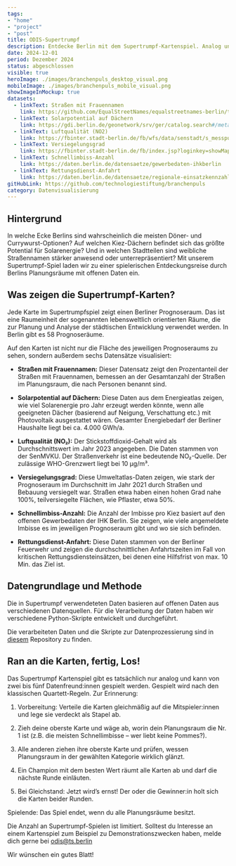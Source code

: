 ```yaml
---
tags:
- "home"
- "project"
- "post"
title: ODIS-Supertrumpf
description: Entdecke Berlin mit dem Supertrumpf-Kartenspiel. Analog und mit offenen Daten
date: 2024-12-01
period: Dezember 2024
status: abgeschlossen
visible: true
heroImage: ./images/branchenpuls_desktop_visual.png
mobileImage: ./images/branchenpuls_mobile_visual.png
showImageInMockup: true
datasets:
  - linkText: Straßen mit Frauennamen
    link: https://github.com/EqualStreetNames/equalstreetnames-berlin/tree/eb08375e8c8f1828659321a2f07df6d4db998006?tab=readme-ov-file
  - linkText: Solarpotential auf Dächern
    link: https://gdi.berlin.de/geonetwork/srv/ger/catalog.search#/metadata/dfb86f73-9d41-39f2-a807-c80daf2eaf21
  - linkText: Luftqualität (NO2)
    link: https://fbinter.stadt-berlin.de/fb/wfs/data/senstadt/s_messpunkte
  - linkText: Versiegelungsgrad
    link: https://fbinter.stadt-berlin.de/fb/index.jsp?loginkey=showMap&mapId=k01_02versieg2021@senstadt
  - linkText: Schnellimbiss-Anzahl
    link: https://daten.berlin.de/datensaetze/gewerbedaten-ihkberlin
  - linkText: Rettungsdienst-Anfahrt
    link: https://daten.berlin.de/datensaetze/regionale-einsatzkennzahlen-der-berliner-feuerwehr
gitHubLink: https://github.com/technologiestiftung/branchenpuls
category: Datenvisualisierung
---
```


## Hintergrund

In welche Ecke Berlins sind wahrscheinlich die meisten Döner- und Currywurst-Optionen? Auf welchen Kiez-Dächern befindet sich das größte Potential für Solarenergie? Und in welchen Stadtteilen sind weibliche Straßennamen stärker anwesend oder unterrepräsentiert? Mit unserem Supertrumpf-Spiel laden wir zu einer spielerischen Entdeckungsreise durch Berlins Planungsräume mit offenen Daten ein. 

## Was zeigen die Supertrumpf-Karten?

Jede Karte im Supertrumpfspiel zeigt einen Berliner Prognoseraum. Das ist eine Raumeinheit der sogenannten lebensweltlich orientierten Räume, die zur Planung und Analyse der städtischen Entwicklung verwendet werden. In Berlin gibt es 58 Prognoseräume.

Auf den Karten ist nicht nur die Fläche des jeweiligen Prognoseraums zu sehen, sondern außerdem sechs Datensätze visualisiert:

- **Straßen mit Frauennamen:** Dieser Datensatz zeigt den Prozentanteil der Straßen mit Frauennamen, bemessen an der Gesamtanzahl der Straßen im Planungsraum, die nach Personen benannt sind.

- **Solarpotential auf Dächern:** Diese Daten aus dem Energieatlas zeigen, wie viel Solarenergie pro Jahr erzeugt werden könnte, wenn alle geeigneten Dächer (basierend auf Neigung, Verschattung etc.) mit Photovoltaik ausgestattet wären. Gesamter Energiebedarf der Berliner Haushalte liegt bei ca. 4.000 GWh/a.

- **Luftqualität (NO₂):** Der Stickstoffdioxid-Gehalt wird als Durchschnittswert im Jahr 2023 angegeben. Die Daten stammen von der SenMVKU. Der Straßenverkehr ist eine bedeutende NO₂-Quelle. Der zulässige WHO-Grenzwert liegt bei 10 μg/m³.

- **Versiegelungsgrad:** Diese Umweltatlas-Daten zeigen, wie stark der Prognoseraum im Durchschnitt im Jahr 2021 durch Straßen und Bebauung versiegelt war. Straßen etwa haben einen hohen Grad nahe 100%, teilversiegelte Flächen, wie Pflaster, etwa 50%.

- **Schnellimbiss-Anzahl:** Die Anzahl der Imbisse pro Kiez basiert auf den offenen Gewerbedaten der IHK Berlin. Sie zeigen, wie viele angemeldete Imbisse es im jeweiligen Prognoseraum gibt und wo sie sich befinden.

- **Rettungsdienst-Anfahrt:** Diese Daten stammen von der Berliner Feuerwehr und zeigen die durchschnittlichen Anfahrtszeiten im Fall von kritischen Rettungsdiensteinsätzen, bei denen eine Hilfsfrist von max. 10 Min. das Ziel ist.

## Datengrundlage und Methode

Die in Supertrumpf verwendeteten Daten basieren auf offenen Daten aus verschiedenen Datenquellen. Für die Verarbeitung der Daten haben wir verschiedene Python-Skripte entwickelt und durchgeführt. 

Die verarbeiteten Daten und die Skripte zur Datenprozessierung sind in [diesem](https://github.com/technologiestiftung/odis-cardgame) Repository zu finden.

## Ran an die Karten, fertig, Los!

Das Supertrumpf Kartenspiel gibt es tatsächlich nur analog und kann von zwei bis fünf Datenfreund:innen gespielt werden. Gespielt wird nach den klassischen Quartett-Regeln. Zur Erinnerung:

1. Vorbereitung: Verteile die Karten gleichmäßig auf die Mitspieler:innen und lege sie verdeckt als Stapel ab.

2. Zieh deine oberste Karte und wäge ab, worin dein Planungsraum die Nr. 1 ist (z.B. die meisten Schnellimbisse – wer liebt keine Pommes?).

3. Alle anderen ziehen ihre oberste Karte und prüfen, wessen Planungsraum in der gewählten Kategorie wirklich glänzt.

4. Ein Champion mit dem besten Wert räumt alle Karten ab und darf die nächste Runde einläuten.

5. Bei Gleichstand: Jetzt wirdʼs ernst! Der oder die Gewinner:in holt sich die Karten beider Runden.

Spielende: Das Spiel endet, wenn du alle Planungsräume besitzt.

Die Anzahl an Supertrumpf-Spielen ist limitiert. Solltest du Interesse an einem Kartenspiel zum Beispiel zu Demonstrationszwecken haben, melde dich gerne bei odis@ts.berlin 

Wir wünschen ein gutes Blatt!